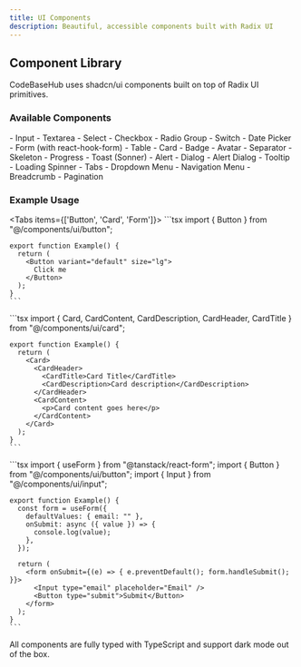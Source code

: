 ```yaml
---
title: UI Components
description: Beautiful, accessible components built with Radix UI
---
```


## Component Library

CodeBaseHub uses shadcn/ui components built on top of Radix UI primitives.

### Available Components

<Accordions>
  <Accordion title="Forms & Inputs">
    - Input
    - Textarea
    - Select
    - Checkbox
    - Radio Group
    - Switch
    - Date Picker
    - Form (with react-hook-form)
  </Accordion>

  <Accordion title="Data Display">
    - Table
    - Card
    - Badge
    - Avatar
    - Separator
    - Skeleton
    - Progress
  </Accordion>

  <Accordion title="Feedback">
    - Toast (Sonner)
    - Alert
    - Dialog
    - Alert Dialog
    - Tooltip
    - Loading Spinner
  </Accordion>

  <Accordion title="Navigation">
    - Tabs
    - Dropdown Menu
    - Navigation Menu
    - Breadcrumb
    - Pagination
  </Accordion>
</Accordions>

### Example Usage

<Tabs items={['Button', 'Card', 'Form']}>
  <Tab value="Button">
    ```tsx
    import { Button } from "@/components/ui/button";

    export function Example() {
      return (
        <Button variant="default" size="lg">
          Click me
        </Button>
      );
    }
    ```
  </Tab>

  <Tab value="Card">
    ```tsx
    import { Card, CardContent, CardDescription, CardHeader, CardTitle } from "@/components/ui/card";

    export function Example() {
      return (
        <Card>
          <CardHeader>
            <CardTitle>Card Title</CardTitle>
            <CardDescription>Card description</CardDescription>
          </CardHeader>
          <CardContent>
            <p>Card content goes here</p>
          </CardContent>
        </Card>
      );
    }
    ```
  </Tab>

  <Tab value="Form">
    ```tsx
    import { useForm } from "@tanstack/react-form";
    import { Button } from "@/components/ui/button";
    import { Input } from "@/components/ui/input";

    export function Example() {
      const form = useForm({
        defaultValues: { email: "" },
        onSubmit: async ({ value }) => {
          console.log(value);
        },
      });

      return (
        <form onSubmit={(e) => { e.preventDefault(); form.handleSubmit(); }}>
          <Input type="email" placeholder="Email" />
          <Button type="submit">Submit</Button>
        </form>
      );
    }
    ```
  </Tab>
</Tabs>

<Callout>
All components are fully typed with TypeScript and support dark mode out of the box.
</Callout>
